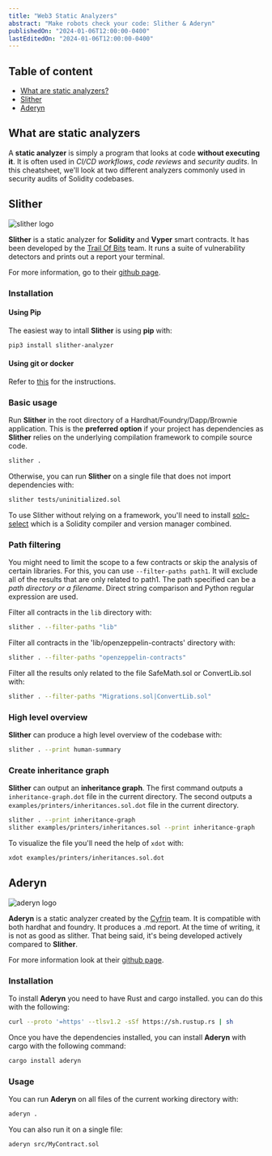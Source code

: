 ```yaml
---
title: "Web3 Static Analyzers"
abstract: "Make robots check your code: Slither & Aderyn"
publishedOn: "2024-01-06T12:00:00-0400"
lastEditedOn: "2024-01-06T12:00:00-0400"
---
```


## Table of content

- [What are static analyzers?](#what)
- [Slither](#slither)
- [Aderyn](#aderyn)

## <a id="what"></a>What are static analyzers

A **static analyzer** is simply a program that looks at code **without executing it**. It is often used in _CI/CD workflows_, _code reviews_ and _security audits_. In this cheatsheet, we'll look at two different analyzers commonly used in security audits of Solidity codebases.

## <a id="slither"></a>Slither

![slither logo](/images/slither_logo.png "Slither Logo")

**Slither** is a static analyzer for **Solidity** and **Vyper** smart contracts. It has been developed by the <a target="_blank" rel="noopener noreferrer" href="https://www.trailofbits.com/">Trail Of Bits</a> team. It runs a suite of vulnerability detectors and prints out a report your terminal.

For more information, go to their <a target="_blank" rel="noopener noreferrer" href="https://github.com/crytic/slither">github page</a>.

### Installation

#### Using Pip

The easiest way to intall **Slither** is using **pip** with:

```bash
pip3 install slither-analyzer
```

#### Using git or docker

Refer to <a target="_blank" rel="noopener noreferrer" href="https://github.com/crytic/slither?tab=readme-ov-file#using-git">this</a> for the instructions.

### Basic usage

Run **Slither** in the root directory of a Hardhat/Foundry/Dapp/Brownie application. This is the **preferred option** if your project has dependencies as **Slither** relies on the underlying compilation framework to compile source code.

```bash
slither .
```

Otherwise, you can run **Slither** on a single file that does not import dependencies with:

```bash
slither tests/uninitialized.sol
```

To use Slither without relying on a framework, you'll need to install <a target="_blank" rel="noopener noreferrer" href="https://github.com/crytic/solc-select">solc-select</a> which is a Solidity compiler and version manager combined.

### Path filtering

You might need to limit the scope to a few contracts or skip the analysis of certain libraries. For this, you can use `--filter-paths path1`. It will exclude all of the results that are only related to path1. The path specified can be a _path directory or a filename_. Direct string comparison and Python regular expression are used.

Filter all contracts in the `lib` directory with:

```bash
slither . --filter-paths "lib"
```

Filter all contracts in the 'lib/openzeppelin-contracts' directory with:

```bash
slither . --filter-paths "openzeppelin-contracts"
```

Filter all the results only related to the file SafeMath.sol or ConvertLib.sol with:

```bash
slither . --filter-paths "Migrations.sol|ConvertLib.sol"
```

### High level overview

**Slither** can produce a high level overview of the codebase with:

```bash
slither . --print human-summary
```

### Create inheritance graph

**Slither** can output an **inheritance graph**. The first command outputs a `inheritance-graph.dot` file in the current directory. The second outputs a `examples/printers/inheritances.sol.dot` file in the current directory.

```bash
slither . --print inheritance-graph
slither examples/printers/inheritances.sol --print inheritance-graph
```

To visualize the file you'll need the help of `xdot` with:

```bash
xdot examples/printers/inheritances.sol.dot
```

## <a id="aderyn"></a>Aderyn

![aderyn logo](/images/aderyn_logo.png "Aderyn Logo")

**Aderyn** is a static analyzer created by the <a target="_blank" rel="noopener noreferrer" href="https://www.cyfrin.io/">Cyfrin</a>
team. It is compatible with both hardhat and foundry. It produces a .md report. At the time of writing, it is not as good as slither. That being said, it's being developed actively compared to **Slither**.

For more information look at their <a target="_blank" rel="noopener noreferrer" href="https://github.com/Cyfrin/aderyn">github page</a>.

### Installation

To install **Aderyn** you need to have Rust and cargo installed. you can do this with the following:

```bash
curl --proto '=https' --tlsv1.2 -sSf https://sh.rustup.rs | sh
```

Once you have the dependencies installed, you can install **Aderyn** with cargo with the following command:

```bash
cargo install aderyn
```

### Usage

You can run **Aderyn** on all files of the current working directory with:

```bash
aderyn .
```

You can also run it on a single file:

```bash
aderyn src/MyContract.sol
```
